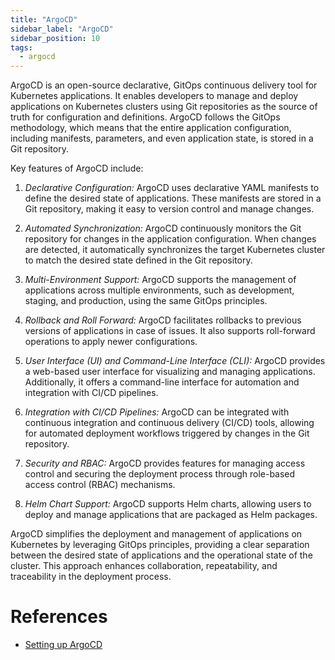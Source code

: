 ```yaml
---
title: "ArgoCD"
sidebar_label: "ArgoCD"
sidebar_position: 10
tags:
  - argocd
---
```


ArgoCD is an open-source declarative, GitOps continuous delivery tool for Kubernetes applications. It enables developers to manage and deploy applications on Kubernetes clusters using Git repositories as the source of truth for configuration and definitions. ArgoCD follows the GitOps methodology, which means that the entire application configuration, including manifests, parameters, and even application state, is stored in a Git repository.

Key features of ArgoCD include:

1. *Declarative Configuration:* ArgoCD uses declarative YAML manifests to define the desired state of applications. These manifests are stored in a Git repository, making it easy to version control and manage changes.

2. *Automated Synchronization:* ArgoCD continuously monitors the Git repository for changes in the application configuration. When changes are detected, it automatically synchronizes the target Kubernetes cluster to match the desired state defined in the Git repository.

3. *Multi-Environment Support:* ArgoCD supports the management of applications across multiple environments, such as development, staging, and production, using the same GitOps principles.

4. *Rollback and Roll Forward:* ArgoCD facilitates rollbacks to previous versions of applications in case of issues. It also supports roll-forward operations to apply newer configurations.

5. *User Interface (UI) and Command-Line Interface (CLI):* ArgoCD provides a web-based user interface for visualizing and managing applications. Additionally, it offers a command-line interface for automation and integration with CI/CD pipelines.

6. *Integration with CI/CD Pipelines:* ArgoCD can be integrated with continuous integration and continuous delivery (CI/CD) tools, allowing for automated deployment workflows triggered by changes in the Git repository.

7. *Security and RBAC:* ArgoCD provides features for managing access control and securing the deployment process through role-based access control (RBAC) mechanisms.

8. *Helm Chart Support:* ArgoCD supports Helm charts, allowing users to deploy and manage applications that are packaged as Helm packages.

ArgoCD simplifies the deployment and management of applications on Kubernetes by leveraging GitOps principles, providing a clear separation between the desired state of applications and the operational state of the cluster. This approach enhances collaboration, repeatability, and traceability in the deployment process.

# References
- [Setting up ArgoCD](/reference-architecture/setup/argocd/)
